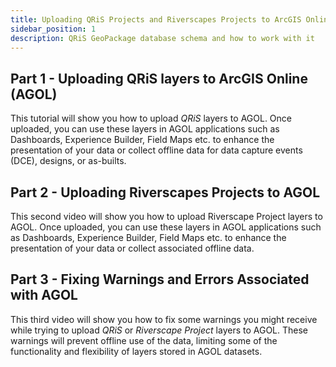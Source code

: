 ```yaml
---
title: Uploading QRiS Projects and Riverscapes Projects to ArcGIS Online
sidebar_position: 1
description: QRiS GeoPackage database schema and how to work with it
---
```


## Part 1 - Uploading QRiS layers to ArcGIS Online (AGOL)

This tutorial will show you how to upload *QRiS* layers to AGOL. Once uploaded, you can use these layers in AGOL applications such as Dashboards, Experience Builder, Field Maps etc. to enhance the presentation of your data or collect offline data for data capture events (DCE), designs, or as-builts.  

<YouTubeEmbed videoId="pHXjGRMm2cE" />

## Part 2 - Uploading Riverscapes Projects to AGOL

This second video will show you how to upload Riverscape Project layers to AGOL. Once uploaded, you can use these layers in AGOL applications such as Dashboards, Experience Builder, Field Maps etc. to enhance the presentation of your data or collect associated offline data.  

<YouTubeEmbed videoId="Vn66Kz2DcYM" />

## Part 3 - Fixing Warnings and Errors Associated with AGOL

This third video will show you how to fix some warnings you might receive while trying to upload *QRiS* or *Riverscape Project* layers to AGOL. These warnings will prevent offline use of the data, limiting some of the functionality and flexibility of layers stored in AGOL datasets. 

<YouTubeEmbed videoId="cJ7SuvZ3cxs" />